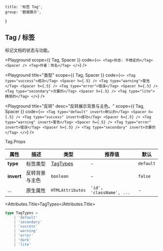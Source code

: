 
	title: '标签 Tag',
	group: '数据展示',
}

## Tag / 标签

标记文档的状态与功能。

<Playground
	scope={{ Tag, Spacer }}
	code={`
<>
  <Tag>状态: 不稳定的</Tag>
  <Spacer />
  <Tag>作者：佚名</Tag>
</>
`}
/>

<Playground
	title="类型"
	scope={{ Tag, Spacer }}
	code={`
<>
  <Tag type="success">成功</Tag>
  <Spacer h={.5} />
  <Tag type="warning">警告</Tag>
  <Spacer h={.5} />
  <Tag type="error">错误</Tag>
  <Spacer h={.5} />
  <Tag type="secondary">次要的</Tag>
  <Spacer h={.5} />
  <Tag type="lite">精简的</Tag>
</>
`}
/>

<Playground
	title="反转"
	desc="反转展示背景与主色。"
	scope={{ Tag, Spacer }}
	code={`
<>
  <Tag type="default" invert>默认的</Tag>
  <Spacer h={.5} />
  <Tag type="success" invert>成功</Tag>
  <Spacer h={.5} />
  <Tag type="warning" invert>警告</Tag>
  <Spacer h={.5} />
  <Tag type="error" invert>错误</Tag>
  <Spacer h={.5} />
  <Tag type="secondary" invert>次要的</Tag>
</>
`}
/>

<Attributes edit="/pages/zh-cn/components/tag.mdx">
<Attributes.Title>Tag.Props</Attributes.Title>

| 属性       | 描述           | 类型                  | 推荐值                   | 默认      |
| ---------- | -------------- | --------------------- | ------------------------ | --------- |
| **type**   | 标签类型       | [TagTypes](#tagtypes) | -                        | `default` |
| **invert** | 反转背景与主色 | `boolean`             | -                        | `false`   |
| ...        | 原生属性       | `HTMLAttributes`      | `'id', 'className', ...` | -         |

<Attributes.Title>TagTypes</Attributes.Title>

```ts
type TagTypes =
	| 'default'
	| 'secondary'
	| 'success'
	| 'warning'
	| 'error'
	| 'dark'
	| 'lite'
```

</Attributes>

